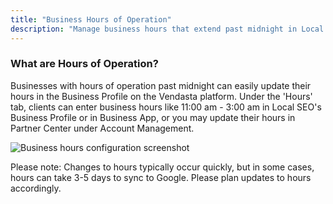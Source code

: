 ```yaml
---
title: "Business Hours of Operation"
description: "Manage business hours that extend past midnight in Local SEO's Business Profile"
---
```


### **What are Hours of Operation?**

Businesses with hours of operation past midnight can easily update their hours in the Business Profile on the Vendasta platform. Under the 'Hours' tab, clients can enter business hours like 11:00 am - 3:00 am in Local SEO's Business Profile or in Business App, or you may update their hours in Partner Center under Account Management.

![Business hours configuration screenshot](/img/vendasta-products/local-seo/business-profile/business-hours-operation.jpg)

Please note: Changes to hours typically occur quickly, but in some cases, hours can take 3-5 days to sync to Google. Please plan updates to hours accordingly.